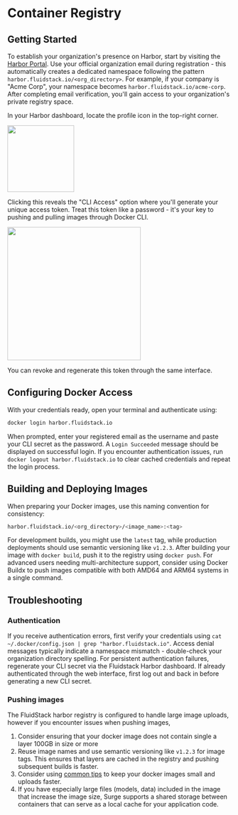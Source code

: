 

# Container Registry

## Getting Started

To establish your organization's presence on Harbor, start by visiting the [Harbor Portal](https://harbor.fluidstack.io). Use your official organization email during registration - this automatically creates a dedicated namespace following the pattern `harbor.fluidstack.io/<org_directory>`. For example, if your company is "Acme Corp", your namespace becomes `harbor.fluidstack.io/acme-corp`. After completing email verification, you'll gain access to your organization's private registry space.

In your Harbor dashboard, locate the profile icon in the top-right corner.

<img src="../../../assets/atlas/profile.png"  height="150" />

Clicking this reveals the "CLI Access" option where you'll generate your unique access token. Treat this token like a password - it's your key to pushing and pulling images through Docker CLI.

<img src="../../../assets/atlas/profile-modal.png" height="300" />

You can revoke and regenerate this token through the same interface.

## Configuring Docker Access

With your credentials ready, open your terminal and authenticate using:

```bash
docker login harbor.fluidstack.io
```
When prompted, enter your registered email as the username and paste your CLI secret as the password. A `Login Succeeded` message should be displayed on successful login. If you encounter authentication issues, run `docker logout harbor.fluidstack.io` to clear cached credentials and repeat the login process.

## Building and Deploying Images

When preparing your Docker images, use this naming convention for consistency:
```bash
harbor.fluidstack.io/<org_directory>/<image_name>:<tag>
```
For development builds, you might use the `latest` tag, while production deployments should use semantic versioning like `v1.2.3`. After building your image with `docker build`, push it to the registry using `docker push`. For advanced users needing multi-architecture support, consider using Docker Buildx to push images compatible with both AMD64 and ARM64 systems in a single command.



## Troubleshooting

### Authentication 

If you receive authentication errors, first verify your credentials using `cat ~/.docker/config.json | grep "harbor.fluidstack.io"`. Access denial messages typically indicate a namespace mismatch - double-check your organization directory spelling. For persistent authentication failures, regenerate your CLI secret via the Fluidstack Harbor dashboard. If already authenticated through the web interface, first log out and back in before generating a new CLI secret.


### Pushing images 

The FluidStack harbor registry is configured to handle large image uploads, however if you encounter issues when pushing images, 

1. Consider ensuring that your docker image does not contain single a layer 100GB in size or more
2. Reuse image names and use semantic versioning like `v1.2.3` for image tags. This ensures that layers are cached in the registry and pushing subsequent builds is faster. 
3. Consider using [common tips](https://devopscube.com/reduce-docker-image-size/) to keep your docker images small and uploads faster. 
4. If you have especially large files (models, data) included in the image that increase the image size, Surge supports a shared storage between containers that can serve as a local cache for your application code. 




